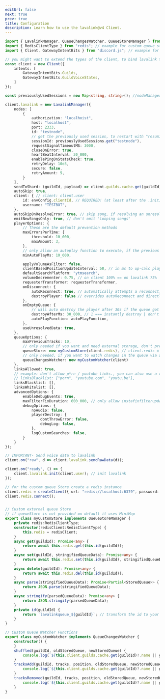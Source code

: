 ---
editUrl: false
next: true
prev: true
title: Configuration
description: Learn how to use the lavalink@v4 Client.
---


```ts
import { LavalinkManager, QueueChangesWatcher, QueueStoreManager } from "lavalink-client";
import { RedisClientType } from "redis"; // example for custom queue store
import { Client, GatewayIntentBits } from "discord.js"; // example for a discord bot

// you might want to extend the types of the client, to bind lavalink to it.
const client = new Client({
    intents: [
        GatewayIntentBits.Guilds,
        GatewayIntentBits.GuildVoiceStates,
    ]
});

const previouslyUsedSessions = new Map<string, string>(); //nodeManager.on("connect", node => previouslyUsedSessions.set(node.id, node.sessionId))

client.lavalink = new LavalinkManager({
    nodes: [
        {
            authorization: "localhoist",
            host: "localhost",
            port: 2333,
            id: "testnode",
            // get the previously used session, to restart with "resuming" enabled
            sessionId: previouslyUsedSessions.get("testnode"),
            requestSignalTimeoutMS: 3000,
            closeOnError: true,
            heartBeatInterval: 30_000,
            enablePingOnStatsCheck: true,
            retryDelay: 10e3,
            secure: false,
            retryAmount: 5,
        }
    ],
    sendToShard: (guildId, payload) => client.guilds.cache.get(guildId)?.shard?.send(payload),
    autoSkip: true,
    client: { // client: client.user
        id: envConfig.clientId, // REQUIRED! (at least after the .init)
        username: "TESTBOT",
    },
    autoSkipOnResolveError: true, // skip song, if resolving an unresolved song fails
    emitNewSongsOnly: true, // don't emit "looping songs"
    playerOptions: {
        // These are the default prevention methods
        maxErrorsPerTime: {
            threshold: 10_000,
            maxAmount: 3,
        },
        // only allow an autoplay function to execute, if the previous function was longer ago than this number.
        minAutoPlayMs: 10_000,

        applyVolumeAsFilter: false,
        clientBasedPositionUpdateInterval: 50, // in ms to up-calc player.position
        defaultSearchPlatform: "ytmsearch",
        volumeDecrementer: 0.75, // on client 100% == on lavalink 75%
        requesterTransformer: requesterTransformer,
        onDisconnect: {
            autoReconnect: true, // automatically attempts a reconnect, if the bot disconnects from the voice channel, if it fails, it get's destroyed
            destroyPlayer: false // overrides autoReconnect and directly destroys the player if the bot disconnects from the vc
        },
        onEmptyQueue: {
            // will auto destroy the player after 30s if the queue got empty and autoplay function does not add smt to the queue
            destroyAfterMs: 30_000, // 1 === instantly destroy | don't provide the option, to don't destroy the player
            autoPlayFunction: autoPlayFunction,
        },
        useUnresolvedData: true,
    },
    queueOptions: {
        maxPreviousTracks: 10,
        // only needed if you want and need external storage, don't provide if you don't need to
        queueStore: new myCustomStore(client.redis), // client.redis = new redis()
        // only needed, if you want to watch changes in the queue via a custom class,
        queueChangesWatcher: new myCustomWatcher(client)
    },
    linksAllowed: true,
    // example: don't allow p*rn / youtube links., you can also use a regex pattern if you want.
    // linksBlacklist: ["porn", "youtube.com", "youtu.be"],
    linksBlacklist: [],
    linksWhitelist: [],
    advancedOptions: {
        enableDebugEvents: true,
        maxFilterFixDuration: 600_000, // only allow instafixfilterupdate for tracks sub 10mins
        debugOptions: {
            noAudio: false,
            playerDestroy: {
                dontThrowError: false,
                debugLog: false,
            },
            logCustomSearches: false,
        }
    }
});

// IMPORTANT- Send voice data to lavalink
client.on("raw", d => client.lavalink.sendRawData(d));

client.on("ready", () => {
    client.lavalink.init(client.user); // init lavalink
});

// for the custom queue Store create a redis instance
client.redis = createClient({ url: "redis://localhost:6379", password: "securepass" });
client.redis.connect();


// Custom external queue Store
// if queueStore is not provided on default it uses MiniMap
export class myCustomStore implements QueueStoreManager {
    private redis:RedisClientType;
    constructor(redisClient:RedisClientType) {
        this.redis = redisClient;
    }
    async get(guildId): Promise<any> {
        return await this.redis.get(this.id(guildId));
    }
    async set(guildId, stringifiedQueueData): Promise<any> {
        return await this.redis.set(this.id(guildId), stringifiedQueueData);
    }
    async delete(guildId): Promise<any> {
        return await this.redis.del(this.id(guildId));
    }
    async parse(stringifiedQueueData): Promise<Partial<StoredQueue>> {
        return JSON.parse(stringifiedQueueData);
    }
    async stringify(parsedQueueData): Promise<any> {
        return JSON.stringify(parsedQueueData);
    }
    private id(guildId) {
        return `lavalinkqueue_${guildId}`; // transform the id to your belikings
    }
}

// Custom Queue Watcher Functions
export class myCustomWatcher implements QueueChangesWatcher {
    constructor() {
    }
    shuffled(guildId, oldStoredQueue, newStoredQueue) {
        console.log(`${this.client.guilds.cache.get(guildId)?.name || guildId}: Queue got shuffled`)
    }
    tracksAdd(guildId, tracks, position, oldStoredQueue, newStoredQueue) {
        console.log(`${this.client.guilds.cache.get(guildId)?.name || guildId}: ${tracks.length} Tracks got added into the Queue at position #${position}`);
    }
    tracksRemoved(guildId, tracks, position, oldStoredQueue, newStoredQueue) {
        console.log(`${this.client.guilds.cache.get(guildId)?.name || guildId}: ${tracks.length} Tracks got removed from the Queue at position #${position}`);
    }
}
```

